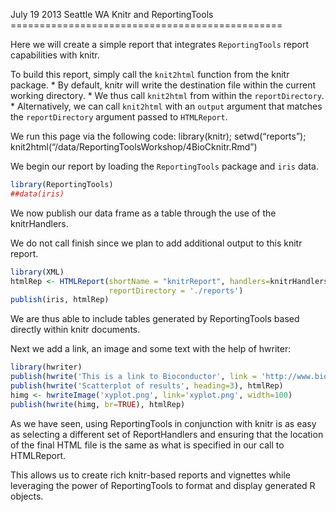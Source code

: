 July 19 2013 Seattle WA
Knitr and ReportingTools 
===============================================

       
Here we will create a simple report that integrates `ReportingTools` report capabilities with knitr.

To build this report, simply call the `knit2html` function from the
knitr package.
* By default, knitr will write the destination file within the current working directory. 
* We thus call `knit2html` from within the 
   `reportDirectory`. 
* Alternatively, we can call `knit2html` with an
   `output` argument that matches the `reportDirectory`
   argument passed to `HTMLReport`.   
   
   
We run this page via the following code:
library(knitr); 
setwd("reports"); 
knit2html("/data/ReportingToolsWorkshop/4BioCknitr.Rmd")

We begin our report by loading the `ReportingTools` package and `iris` data.
```r
library(ReportingTools)
##data(iris)
```

We now publish our data frame as a table through the use of the knitrHandlers.

We do not call finish since we plan to add additional output to this knitr report.

```r
library(XML)
htmlRep <- HTMLReport(shortName = "knitrReport", handlers=knitrHandlers,
                      reportDirectory = './reports')
publish(iris, htmlRep)
```

We are thus able to include tables generated by ReportingTools based directly within knitr documents.

Next we add a link, an image and some text with the help of hwriter:
```r
library(hwriter)
publish(hwrite('This is a link to Bioconductor', link = 'http://www.bioconductor.org'), htmlRep)
publish(hwrite('Scatterplot of results', heading=3), htmlRep)
himg <- hwriteImage('xyplot.png', link='xyplot.png', width=100)
publish(hwrite(himg, br=TRUE), htmlRep)
```

As we have seen, using ReportingTools in conjunction with knitr is as easy as selecting a different set of ReportHandlers and ensuring that the location of the final HTML file is the same as what is specified in our call to HTMLReport.

This allows us to create rich knitr-based reports and vignettes while leveraging the power of ReportingTools to format and display generated R objects.

